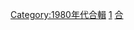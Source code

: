 {{year by category
|m=1
|c=9
|d=8
|y=1
|cat=合輯
|sortkey=合輯
|parent=各年合輯
|subcat=1980年代合輯
}}

[[Category:1980年代合輯|Category:1980年代合輯]]
[[Category:各年合輯|1]]
[[Category:1981年音樂專輯|合]]